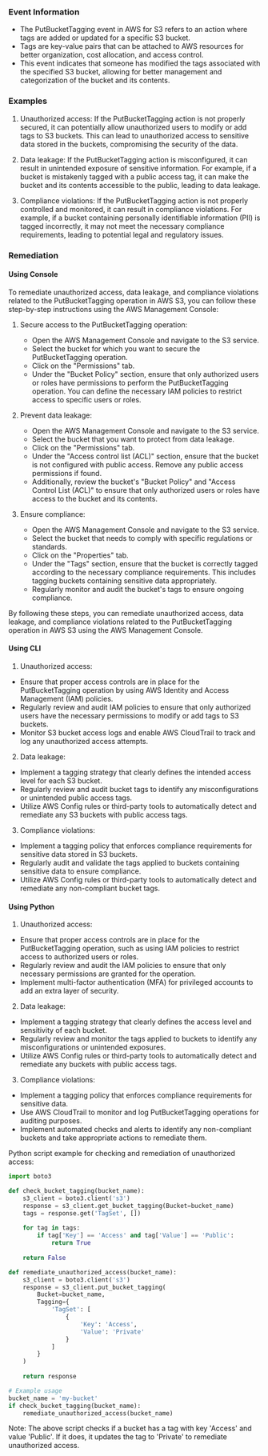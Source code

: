 
### Event Information

- The PutBucketTagging event in AWS for S3 refers to an action where tags are added or updated for a specific S3 bucket.
- Tags are key-value pairs that can be attached to AWS resources for better organization, cost allocation, and access control.
- This event indicates that someone has modified the tags associated with the specified S3 bucket, allowing for better management and categorization of the bucket and its contents.


### Examples

1. Unauthorized access: If the PutBucketTagging action is not properly secured, it can potentially allow unauthorized users to modify or add tags to S3 buckets. This can lead to unauthorized access to sensitive data stored in the buckets, compromising the security of the data.

2. Data leakage: If the PutBucketTagging action is misconfigured, it can result in unintended exposure of sensitive information. For example, if a bucket is mistakenly tagged with a public access tag, it can make the bucket and its contents accessible to the public, leading to data leakage.

3. Compliance violations: If the PutBucketTagging action is not properly controlled and monitored, it can result in compliance violations. For example, if a bucket containing personally identifiable information (PII) is tagged incorrectly, it may not meet the necessary compliance requirements, leading to potential legal and regulatory issues.

### Remediation

#### Using Console

To remediate unauthorized access, data leakage, and compliance violations related to the PutBucketTagging operation in AWS S3, you can follow these step-by-step instructions using the AWS Management Console:

1. Secure access to the PutBucketTagging operation:
   - Open the AWS Management Console and navigate to the S3 service.
   - Select the bucket for which you want to secure the PutBucketTagging operation.
   - Click on the "Permissions" tab.
   - Under the "Bucket Policy" section, ensure that only authorized users or roles have permissions to perform the PutBucketTagging operation. You can define the necessary IAM policies to restrict access to specific users or roles.

2. Prevent data leakage:
   - Open the AWS Management Console and navigate to the S3 service.
   - Select the bucket that you want to protect from data leakage.
   - Click on the "Permissions" tab.
   - Under the "Access control list (ACL)" section, ensure that the bucket is not configured with public access. Remove any public access permissions if found.
   - Additionally, review the bucket's "Bucket Policy" and "Access Control List (ACL)" to ensure that only authorized users or roles have access to the bucket and its contents.

3. Ensure compliance:
   - Open the AWS Management Console and navigate to the S3 service.
   - Select the bucket that needs to comply with specific regulations or standards.
   - Click on the "Properties" tab.
   - Under the "Tags" section, ensure that the bucket is correctly tagged according to the necessary compliance requirements. This includes tagging buckets containing sensitive data appropriately.
   - Regularly monitor and audit the bucket's tags to ensure ongoing compliance.

By following these steps, you can remediate unauthorized access, data leakage, and compliance violations related to the PutBucketTagging operation in AWS S3 using the AWS Management Console.

#### Using CLI

1. Unauthorized access:
- Ensure that proper access controls are in place for the PutBucketTagging operation by using AWS Identity and Access Management (IAM) policies.
- Regularly review and audit IAM policies to ensure that only authorized users have the necessary permissions to modify or add tags to S3 buckets.
- Monitor S3 bucket access logs and enable AWS CloudTrail to track and log any unauthorized access attempts.

2. Data leakage:
- Implement a tagging strategy that clearly defines the intended access level for each S3 bucket.
- Regularly review and audit bucket tags to identify any misconfigurations or unintended public access tags.
- Utilize AWS Config rules or third-party tools to automatically detect and remediate any S3 buckets with public access tags.

3. Compliance violations:
- Implement a tagging policy that enforces compliance requirements for sensitive data stored in S3 buckets.
- Regularly audit and validate the tags applied to buckets containing sensitive data to ensure compliance.
- Utilize AWS Config rules or third-party tools to automatically detect and remediate any non-compliant bucket tags.

#### Using Python

1. Unauthorized access:
- Ensure that proper access controls are in place for the PutBucketTagging operation, such as using IAM policies to restrict access to authorized users or roles.
- Regularly review and audit the IAM policies to ensure that only necessary permissions are granted for the operation.
- Implement multi-factor authentication (MFA) for privileged accounts to add an extra layer of security.

2. Data leakage:
- Implement a tagging strategy that clearly defines the access level and sensitivity of each bucket.
- Regularly review and monitor the tags applied to buckets to identify any misconfigurations or unintended exposures.
- Utilize AWS Config rules or third-party tools to automatically detect and remediate any buckets with public access tags.

3. Compliance violations:
- Implement a tagging policy that enforces compliance requirements for sensitive data.
- Use AWS CloudTrail to monitor and log PutBucketTagging operations for auditing purposes.
- Implement automated checks and alerts to identify any non-compliant buckets and take appropriate actions to remediate them.

Python script example for checking and remediation of unauthorized access:

```python
import boto3

def check_bucket_tagging(bucket_name):
    s3_client = boto3.client('s3')
    response = s3_client.get_bucket_tagging(Bucket=bucket_name)
    tags = response.get('TagSet', [])
    
    for tag in tags:
        if tag['Key'] == 'Access' and tag['Value'] == 'Public':
            return True
    
    return False

def remediate_unauthorized_access(bucket_name):
    s3_client = boto3.client('s3')
    response = s3_client.put_bucket_tagging(
        Bucket=bucket_name,
        Tagging={
            'TagSet': [
                {
                    'Key': 'Access',
                    'Value': 'Private'
                }
            ]
        }
    )
    
    return response

# Example usage
bucket_name = 'my-bucket'
if check_bucket_tagging(bucket_name):
    remediate_unauthorized_access(bucket_name)
```

Note: The above script checks if a bucket has a tag with key 'Access' and value 'Public'. If it does, it updates the tag to 'Private' to remediate unauthorized access.

